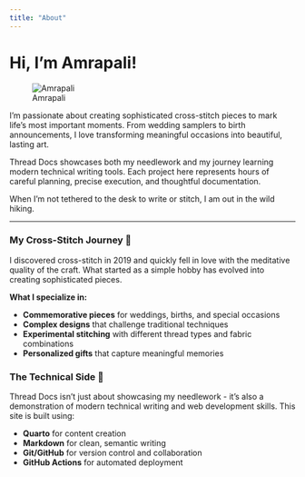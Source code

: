 ```yaml
---
title: "About"
---
```


# Hi, I'm Amrapali!

![Amrapali](images/profile-photo.jpg){.profile-image}

I'm passionate about creating sophisticated cross-stitch pieces to mark life's most important moments. From wedding samplers to birth announcements, I love transforming meaningful occasions into beautiful, lasting art.

Thread Docs showcases both my needlework and my journey learning modern technical writing tools. Each project here represents hours of careful planning, precise execution, and thoughtful documentation.

When I'm not tethered to the desk to write or stitch, I am out in the wild hiking.

---

### My Cross-Stitch Journey 🧵

I discovered cross-stitch in 2019 and quickly fell in love with the meditative quality of the craft. What started as a simple hobby has evolved into creating sophisticated pieces.

**What I specialize in:**

- **Commemorative pieces** for weddings, births, and special occasions  
- **Complex designs** that challenge traditional techniques  
- **Experimental stitching** with different thread types and fabric combinations  
- **Personalized gifts** that capture meaningful memories  

### The Technical Side 📝

Thread Docs isn't just about showcasing my needlework - it's also a demonstration of modern technical writing and web development skills. This site is built using:

- **Quarto** for content creation  
- **Markdown** for clean, semantic writing  
- **Git/GitHub** for version control and collaboration  
- **GitHub Actions** for automated deployment  